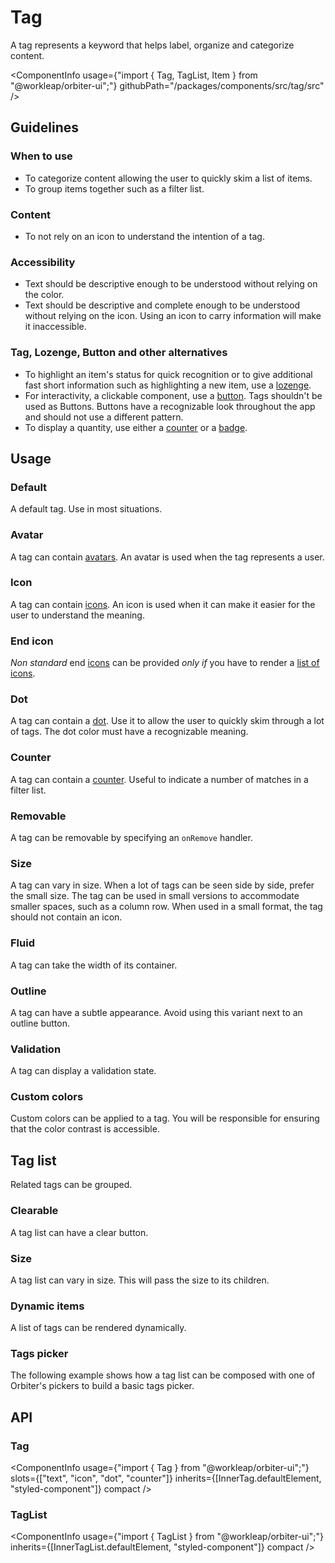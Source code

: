 

<Meta of={TagStories} />

# Tag

<Tagline>A tag represents a keyword that helps label, organize and categorize content.</Tagline>

<ComponentInfo
    usage={"import { Tag, TagList, Item } from \"@workleap/orbiter-ui\";"}
    githubPath="/packages/components/src/tag/src"
/>

## Guidelines

### When to use

- To categorize content allowing the user to quickly skim a list of items.
- To group items together such as a filter list.

### Content

- To not rely on an icon to understand the intention of a tag.

### Accessibility

- Text should be descriptive enough to be understood without relying on the color.
- Text should be descriptive and complete enough to be understood without relying on the icon. Using an icon to carry information will make it inaccessible.

### Tag, Lozenge, Button and other alternatives

- To highlight an item's status for quick recognition or to give additional fast short information such as highlighting a new item, use a [lozenge](?path=/docs/lozenge--default-story).
- For interactivity, a clickable component, use a [button](?path=/docs/button--default-story). Tags shouldn't be used as Buttons. Buttons have a recognizable look throughout the app and should not use a different pattern.
- To display a quantity, use either a [counter](?path=/docs/counter--default-story) or a [badge](?path=/docs/badge--default-story).

## Usage

### Default

A default tag. Use in most situations.

<Canvas of={TagStories.Default} />

### Avatar

A tag can contain [avatars](?path=/docs/avatar--default-story). An avatar is used when the tag represents a user.

<Canvas of={TagStories.AvatarStory} />

### Icon

A tag can contain [icons](?path=/docs/icon-gallery--docs). An icon is used when it can make it easier for the user to understand the meaning.

<Canvas of={TagStories.Icon} />

### End icon

*Non standard* end [icons](?path=/docs/icon-gallery--docs) can be provided *only if* you have to render a [list of icons](?path=/docs/icon--default-story#icon-list).

<Canvas of={TagStories.EndIcon} />

### Dot

A tag can contain a [dot](?path=/docs/dot--default-story). Use it to allow the user to quickly skim through a lot of tags. The dot color must have a recognizable meaning.

<Canvas of={TagStories.DotStory} />

### Counter

A tag can contain a [counter](?path=/docs/counter--default-story). Useful to indicate a number of matches in a filter list.

<Canvas of={TagStories.CounterStory} />

### Removable

A tag can be removable by specifying an `onRemove` handler.

<Canvas of={TagStories.Removable} />

### Size

A tag can vary in size. When a lot of tags can be seen side by side, prefer the small size. The tag can be used in small versions to accommodate smaller spaces, such as a column row. When used in a small format, the tag should not contain an icon.

<Canvas of={TagStories.Size} />

### Fluid

A tag can take the width of its container.

<Canvas of={TagStories.Fluid} />

### Outline

A tag can have a subtle appearance. Avoid using this variant next to an outline button.

<Canvas of={TagStories.Outline} />

### Validation

A tag can display a validation state.

<Canvas of={TagStories.Validation} />

### Custom colors

Custom colors can be applied to a tag. You will be responsible for ensuring that the color contrast is accessible.

<Canvas of={TagStories.CustomColor} />

## Tag list

Related tags can be grouped.

<Canvas of={TagStories.TagListStory} />

### Clearable

A tag list can have a clear button.

<Canvas of={TagStories.TagListClearable} />

### Size

A tag list can vary in size. This will pass the size to its children.

<Canvas of={TagStories.TagListSize} />

### Dynamic items

A list of tags can be rendered dynamically.

<Canvas of={TagStories.TagListDynamicItems} />

### Tags picker

The following example shows how a tag list can be composed with one of Orbiter's pickers to build a basic tags picker.

<Canvas of={TagStories.TagsPicker} />

## API

### Tag

<ComponentInfo
    usage={"import { Tag } from \"@workleap/orbiter-ui\";"}
    slots={["text", "icon", "dot", "counter"]}
    inherits={[InnerTag.defaultElement, "styled-component"]}
    compact
/>

<ArgTypes of={InnerTag} sort="alpha" />

### TagList

<ComponentInfo
    usage={"import { TagList } from \"@workleap/orbiter-ui\";"}
    inherits={[InnerTagList.defaultElement, "styled-component"]}
    compact
/>

<ArgTypes of={InnerTagList} sort="alpha" />
